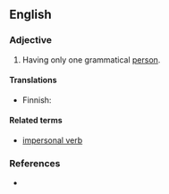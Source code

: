 ==English==

===Adjective===
{{en-adj|-}}

# {{grammar}} Having only one grammatical [[person]].

====Translations====
{{trans-top|having one grammatical person}}
* Finnish: {{t-|fi|yksipersoonainen}}
{{trans-mid}}
{{trans-bottom}}

====Related terms====
* [[impersonal verb]]

===References===
* {{cite-book|book-link=http://books.google.com/books?id=864tGNzqcrIC&pg=PA650&lpg=PA650&dq=finnish+monopersonal&source=bl&ots=8oviLIrRtI&sig=p7yzPw0xpGPnEG3tT67qI9DsxAE&hl=en&ei=_MpfTKWYEs-kOJnWhb0J&sa=X&oi=book_result&ct=result&resnum=3&ved=0CBsQ6AEwAg#v=onepage&q=finnish%20monopersonal&f=false|title=Morphology|author=G. E. Booij, Christian Lehmann, Joachim Mugdan|text=Grammars of several languages traditionally list a subcategory of '''monopersonal''' verbs that occur only in the third-person but not in the first or second. Some such verbs do not even occur in the third-person plural. For instance, Finnish has several subtypes of ''monopersonal''' verbs, here all listed in the third person singular ( marked by lenghthening of the stem-vowel): (a) modal verbs such as pitä-ä 'must', täyty-y 'must', kannatta-a 'is worth', kelpä-ä 'be suitable, be fitting, do'; (b) morphologically derived causatives (with the suffix -tutta or tta) expressing various pysiological or mental states, such as aivastutta-a 'be about to sneeze, make somebody sneeze', heikotta-a 'feel weak, make somebody feel week', kadutta-a 'regret, make to feel sorry for'; (c) meterological and equivalent verbs such as sata-a 'rain', myrskyä-ä 'storm', liplatteke-e 'splash <nowiki>[of waves]</nowiki>'. The verbs in (a) occur only in the third person singular, those in (c) also do not have the so-called passive forms with the suffix -ta/-tä and the person marker -Vn, actually expressing an indefinite agent ("fourth person"), hypothetically *sade-ta-an 'one rains', *liplatel-la-an 'one splashes', *kadute-ta-an 'one is made to feel regret'.}}